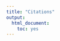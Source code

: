 ```yaml
---
title: "Citations"
output:
  html_document:
    toc: yes
---
```


[derive]:https://github.com/andkov/Longitudinal_Models_of_Religiosity_NLSY97/blob/master/Data/Derive_dsL_from_Extract.md
[metrics]:https://github.com/andkov/Longitudinal_Models_of_Religiosity_NLSY97/blob/master/Models/Descriptives/Metrics.md
[descriptives]:https://github.com/andkov/Longitudinal_Models_of_Religiosity_NLSY97/blob/master/Models/Descriptives/Descriptives.md
[attend]:https://github.com/andkov/Longitudinal_Models_of_Religiosity_NLSY97/blob/master/Models/Descriptives/Attendance.md
[databox]:https://github.com/andkov/Longitudinal_Models_of_Religiosity_NLSY97/blob/master/Models/Descriptives/Databox.Rmd

[labels]:https://github.com/andkov/Longitudinal_Models_of_Religiosity_NLSY97/blob/master/Scripts/Data/LabelingFactorLevels.R
[manipulate]:https://github.com/andkov/Longitudinal_Models_of_Religiosity_NLSY97/blob/master/Vignettes/dplyr/Data_Manipulation_Guide.md

[databoxStatcanvas]:http://statcanvas.net/thesis/databox/
[NLSWeb]:https://www.nlsinfo.org/investigator/pages/login.jsp
[NLS]:http://www.bls.gov/nls/
[NLSparents]:http://www.bls.gov/nls/quex/r1/y97rd1pquex.htm

[lmr]:https://github.com/andkov/Longitudinal_Models_of_Religiosity_NLSY97

[data]:https://github.com/andkov/Longitudinal_Models_of_Religiosity_NLSY97/tree/master/Data

[models]:https://github.com/andkov/Longitudinal_Models_of_Religiosity_NLSY97/tree/master/Models
[vignettes]::https://github.com/andkov/Longitudinal_Models_of_Religiosity_NLSY97/tree/master/Vignettes

[appendix]:http://statcanvas.net/thesis/appendix/
